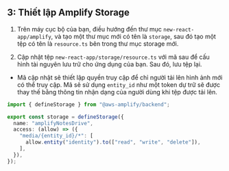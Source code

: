 ## 3: Thiết lập Amplify Storage

1. Trên máy cục bộ của bạn, 
điều hướng đến thư mục `new-react-app/amplify`,
 và tạo một thư mục mới có tên là `storage`,
  sau đó tạo một tệp có tên là `resource.ts` bên trong thư mục storage mới.

2. Cập nhật tệp `new-react-app/storage/resource.ts` với mã sau để cấu hình tài nguyên lưu trữ cho ứng dụng của bạn. Sau đó, lưu tệp lại.
- Mã cập nhật sẽ thiết lập quyền truy cập để chỉ người tải lên hình ảnh mới có thể truy cập. Mã sẽ sử dụng `entity_id` như một token dự trữ sẽ được thay thế bằng thông tin nhận dạng của người dùng khi tệp được tải lên.
```typescript copy
import { defineStorage } from "@aws-amplify/backend";

export const storage = defineStorage({
  name: "amplifyNotesDrive",
  access: (allow) => ({
    "media/{entity_id}/*": [
      allow.entity("identity").to(["read", "write", "delete"]),
    ],
  }),
});

```